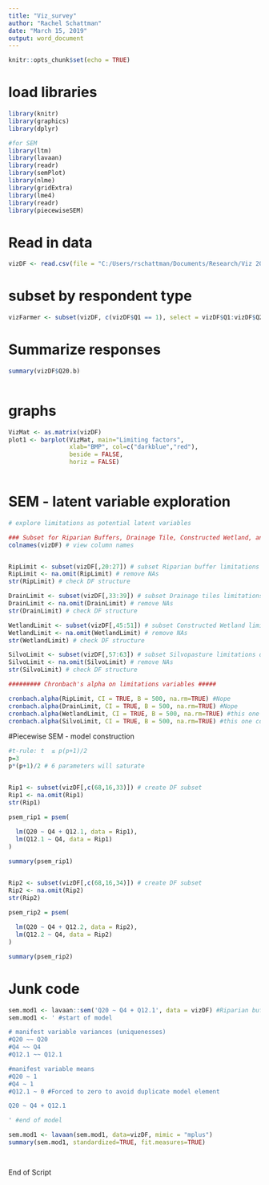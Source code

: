 ```yaml
---
title: "Viz_survey"
author: "Rachel Schattman"
date: "March 15, 2019"
output: word_document
---
```


```r
knitr::opts_chunk$set(echo = TRUE)
```

# load libraries
```r
library(knitr)
library(graphics)
library(dplyr)

#for SEM
library(ltm)
library(lavaan)
library(readr)
library(semPlot)
library(nlme)
library(gridExtra)
library(lme4)
library(readr)
library(piecewiseSEM)
```


# Read in data 
```r
vizDF <- read.csv(file = "C:/Users/rschattman/Documents/Research/Viz 2019/viz/RAWSurveyData_FarmerConferences_RS.csv", header = TRUE, sep = ",")
```
# subset by respondent type
```r
vizFarmer <- subset(vizDF, c(vizDF$Q1 == 1), select = vizDF$Q1:vizDF$Q23)

```
# Summarize responses 
```r

summary(vizDF$Q20.b)
  

```

# graphs
```r
VizMat <- as.matrix(vizDF)
plot1 <- barplot(VizMat, main="Limiting factors",
                 xlab="BMP", col=c("darkblue","red"),
                 beside = FALSE,
                 horiz = FALSE)
  
```

# SEM - latent variable exploration
``` r

# explore limitations as potential latent variables

### Subset for Riparian Buffers, Drainage Tile, Constructed Wetland, and Silvopasture variables ##
colnames(vizDF) # view column names


RipLimit <- subset(vizDF[,20:27]) # subset Riparian buffer limitations question
RipLimit <- na.omit(RipLimit) # remove NAs
str(RipLimit) # check DF structure

DrainLimit <- subset(vizDF[,33:39]) # subset Drainage tiles limitations question
DrainLimit <- na.omit(DrainLimit) # remove NAs
str(DrainLimit) # check DF structure

WetlandLimit <- subset(vizDF[,45:51]) # subset Constructed Wetland limitations question
WetlandLimit <- na.omit(WetlandLimit) # remove NAs
str(WetlandLimit) # check DF structure

SilvoLimit <- subset(vizDF[,57:63]) # subset Silvopasture limitations question
SilvoLimit <- na.omit(SilvoLimit) # remove NAs
str(SilvoLimit) # check DF structure

######### Chronbach's alpha on limitations variables #####

cronbach.alpha(RipLimit, CI = TRUE, B = 500, na.rm=TRUE) #Nope
cronbach.alpha(DrainLimit, CI = TRUE, B = 500, na.rm=TRUE) #Nope
cronbach.alpha(WetlandLimit, CI = TRUE, B = 500, na.rm=TRUE) #this one could be treated as latent
cronbach.alpha(SilvoLimit, CI = TRUE, B = 500, na.rm=TRUE) #this one could be treated as latent

```

#Piecewise SEM - model construction
```r
#t-rule: t  ≤ p(p+1)/2 
p=3
p*(p+1)/2 # 6 parameters will saturate


Rip1 <- subset(vizDF[,c(68,16,33)]) # create DF subset
Rip1 <- na.omit(Rip1)
str(Rip1)

psem_rip1 = psem(
  
  lm(Q20 ~ Q4 + Q12.1, data = Rip1),
  lm(Q12.1 ~ Q4, data = Rip1)
)

summary(psem_rip1)


Rip2 <- subset(vizDF[,c(68,16,34)]) # create DF subset
Rip2 <- na.omit(Rip2)
str(Rip2)

psem_rip2 = psem(
  
  lm(Q20 ~ Q4 + Q12.2, data = Rip2),
  lm(Q12.2 ~ Q4, data = Rip2)
)

summary(psem_rip2)

```
# Junk code
```r
sem.mod1 <- lavaan::sem('Q20 ~ Q4 + Q12.1', data = vizDF) #Riparian buffers limitation 1
sem.mod1 <- ' #start of model

# manifest variable variances (uniquenesses)
#Q20 ~~ Q20
#Q4 ~~ Q4
#Q12.1 ~~ Q12.1

#manifest variable means 
#Q20 ~ 1 
#Q4 ~ 1
#Q12.1 ~ 0 #Forced to zero to avoid duplicate model element

Q20 ~ Q4 + Q12.1 

' #end of model

sem.mod1 <- lavaan(sem.mod1, data=vizDF, mimic = "mplus")
summary(sem.mod1, standardized=TRUE, fit.measures=TRUE)

                  
```
######## End of Script ###########